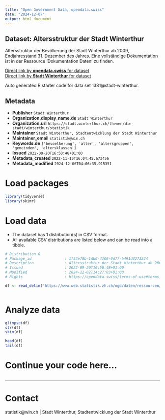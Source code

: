 ```yaml
---
title: "Open Government Data, opendata.swiss"
date: "2024-12-07"
output: html_document
---
```


## Dataset: Altersstruktur der Stadt Winterthur

Altersstruktur der Bevölkerung der Stadt Winterthur ab 2009, Endjahresstand 31. Dezember des Jahres. Eine vollständige Dokumentation ist in der Ressource 'Dokumentation Daten' zu finden.

[Direct link by **opendata.swiss** for dataset](https://opendata.swiss/de/dataset/altersstruktur-der-stadt-winterthur-ab-2014)<br>
[Direct link by **Stadt Winterthur** for dataset](https://stadt.winterthur.ch/themen/die-stadt/winterthur/statistik/bevoelkerung)

Auto generated R starter code for data set 1381@stadt-winterthur.

## Metadata

- **Publisher** `Stadt Winterthur`
- **Organization.display_name.de** `Stadt Winterthur`
- **Organization.url** `https://stadt.winterthur.ch/themen/die-stadt/winterthur/statistik`
- **Maintainer** `Stadt Winterthur, Stadtentwicklung der Stadt Winterthur`
- **Maintainer_email** `statistik@win.ch`
- **Keywords.de** `['bevoelkerung', 'alter', 'altersgruppen', 'gemeinden', 'altersklassen']`
- **Issued** `2022-09-20T16:50:48+01:00`
- **Metadata_created** `2022-11-15T16:04:45.673456`
- **Metadata_modified** `2024-12-06T04:06:35.915351`


# Load packages

```r

library(tidyverse)
library(skimr)

```

# Load data

-   The dataset has 1 distribution(s) in CSV format.
-   All available CSV distributions are listed below and can be read into a tibble.

```r

# Distribution 0
# Package_id               : 1f52e78b-1db0-4100-9d77-b491d3273224
# Description              : Altersstruktur der Stadt Winterthur ab 2009. Eine vollständige Dokumentation ist in der Ressource "Dokumentation Daten" zu finden.
# Issued                   : 2022-09-20T16:50:48+01:00
# Modified                 : 2024-12-02T14:27:03+01:00
# Rights                   : https://opendata.swiss/terms-of-use#terms_by

df <- read_delim('https://www.web.statistik.zh.ch/ogd/daten/ressourcen/KTZH_00001381_00003062.csv')



```

# Analyze data

```r

glimpse(df)
str(df)
skim(df)

head(df)
tail(df)

```

# Continue your code here...

```r

```

------------------------------------------------------------------------

# Contact

statistik@win.ch | Stadt Winterthur, Stadtentwicklung der Stadt Winterthur
